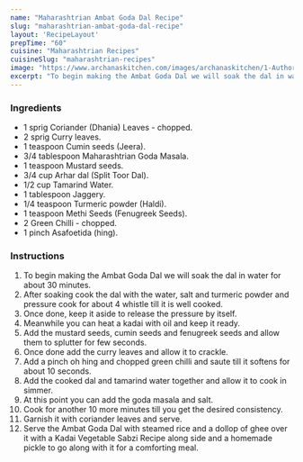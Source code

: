 ---
name: "Maharashtrian Ambat Goda Dal Recipe"
slug: "maharashtrian-ambat-goda-dal-recipe"
layout: 'RecipeLayout'
prepTime: "60"
cuisine: "Maharashtrian Recipes"
cuisineSlug: "maharashtrian-recipes"
image: "https://www.archanaskitchen.com/images/archanaskitchen/1-Author/sibyl_sunitha/Maharashtrian_Ambat_Goda_Dal_Recipe_.jpg"
excerpt: "To begin making the Ambat Goda Dal we will soak the dal in water for about 30 minutes"
---

### Ingredients

- 1 sprig Coriander (Dhania) Leaves - chopped.
- 2 sprig Curry leaves.
- 1 teaspoon Cumin seeds (Jeera).
- 3/4 tablespoon Maharashtrian Goda Masala.
- 1 teaspoon Mustard seeds.
- 3/4 cup Arhar dal (Split Toor Dal).
- 1/2 cup Tamarind Water.
- 1 tablespoon Jaggery.
- 1/4 teaspoon Turmeric powder (Haldi).
- 1 teaspoon Methi Seeds (Fenugreek Seeds).
- 2 Green Chilli - chopped.
- 1 pinch Asafoetida (hing).

### Instructions

1. To begin making the Ambat Goda Dal we will soak the dal in water for about 30 minutes.
1. After soaking cook the dal with the water, salt and turmeric powder and pressure cook for about 4 whistle till it is well cooked.
1. Once done, keep it aside to release the pressure by itself.
1. Meanwhile you can heat a kadai with oil and keep it ready.
1. Add the mustard seeds, cumin seeds and fenugreek seeds and allow them to splutter for few seconds.
1. Once done add the curry leaves and allow it to crackle.
1. Add a pinch oh hing and chopped green chilli and saute till it softens for about 10 seconds.
1. Add the cooked dal and tamarind water together and allow it to cook in simmer.
1. At this point you can add the goda masala and salt.
1. Cook for another 10 more minutes till you get the desired consistency.
1. Garnish it with coriander leaves and serve.
1. Serve the Ambat Goda Dal with steamed rice and a dollop of ghee over it with a Kadai Vegetable Sabzi Recipe along side and a homemade pickle to go along with it for a comforting meal.
